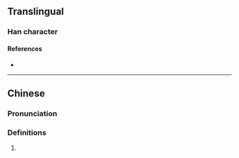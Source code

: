 {{character info/new}}
==Translingual==

===Han character===
{{Han char|rn=86|rad=火|as=15|sn=19|four=96814|canj=FWGG|ids=⿰火墨}}

====References====
* {{Han ref|kx=0686.150|dkj=19539|hdz=32245.130|uh=7205|ud=29189|bh=F26D|bd=62061}}

----

==Chinese==
{{zh-forms}}

===Pronunciation===
{{zh-pron
|m=mò
|cat=
}}

===Definitions===
{{zh-hanzi}}

# {{rfdef|zh}}